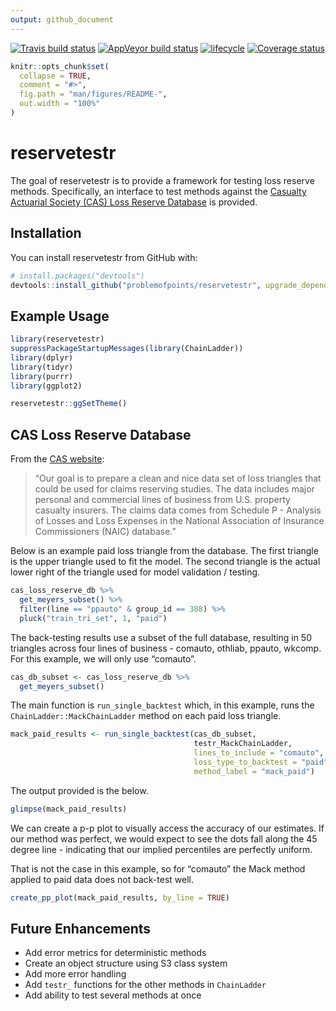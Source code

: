 ```yaml
---
output: github_document
---
```


<!-- README.md is generated from README.Rmd. Please edit that file -->

<!-- badges: start -->
[![Travis build status](https://travis-ci.org/problemofpoints/reservetestr.svg?branch=master)](https://travis-ci.org/problemofpoints/reservetestr)
[![AppVeyor build status](https://ci.appveyor.com/api/projects/status/github/problemofpoints/reservetestr?branch=master&svg=true)](https://ci.appveyor.com/project/problemofpoints/reservetestr)
[![lifecycle](https://img.shields.io/badge/lifecycle-maturing-blue.svg)](https://www.tidyverse.org/lifecycle/#maturing)
[![Coverage status](https://codecov.io/gh/problemofpoints/reservetestr/branch/master/graph/badge.svg)](https://codecov.io/github/problemofpoints/reservetestr?branch=master)
<!-- badges: end -->

```r
knitr::opts_chunk$set(
  collapse = TRUE,
  comment = "#>",
  fig.path = "man/figures/README-",
  out.width = "100%"
)

```

# reservetestr

The goal of reservetestr is to provide a framework for testing loss reserve methods. Specifically, an interface to test methods against the [Casualty Actuarial Society (CAS) Loss Reserve Database](http://www.casact.org/research/index.cfm?fa=loss_reserves_data) is provided.

## Installation

You can install reservetestr from GitHub with:

```r
# install.packages("devtools")
devtools::install_github("problemofpoints/reservetestr", upgrade_dependencies = FALSE)
```

## Example Usage

```r
library(reservetestr)
suppressPackageStartupMessages(library(ChainLadder))
library(dplyr)
library(tidyr)
library(purrr)
library(ggplot2)

reservetestr::ggSetTheme()
```

## CAS Loss Reserve Database

From the [CAS website](http://www.casact.org/research/index.cfm?fa=loss_reserves_data):

> "Our goal is to prepare a clean and nice data set of loss triangles that could be used for claims reserving studies.
The data includes major personal and commercial lines of business from U.S. property casualty insurers.
The claims data comes from Schedule P - Analysis of Losses and Loss Expenses
in the National Association of Insurance Commissioners (NAIC) database."

Below is an example paid loss triangle from the database. The first triangle is the upper triangle used to fit the model. The second triangle is the actual lower right of the triangle used for model validation / testing.

```r
cas_loss_reserve_db %>%
  get_meyers_subset() %>%
  filter(line == "ppauto" & group_id == 388) %>%
  pluck("train_tri_set", 1, "paid")
```

The back-testing results use a subset of the full database, resulting in 50 triangles across four lines of business - comauto, othliab, ppauto, wkcomp. For this example, we will only use "comauto".

```r
cas_db_subset <- cas_loss_reserve_db %>%
  get_meyers_subset()
```

The main function is `run_single_backtest` which, in this example, runs the `ChainLadder::MackChainLadder` method on each paid loss triangle. 

```r
mack_paid_results <- run_single_backtest(cas_db_subset, 
                                         testr_MackChainLadder, 
                                         lines_to_include = "comauto",
                                         loss_type_to_backtest = "paid", 
                                         method_label = "mack_paid")
```

The output provided is the below. 

```r
glimpse(mack_paid_results)
```

We can create a p-p plot to visually access the accuracy of our estimates. If our method was perfect, we would expect to see the dots fall along the 45 degree line - indicating that our implied percentiles are perfectly uniform.

That is not the case in this example, so for "comauto" the Mack method applied to paid data does not back-test well.

```r
create_pp_plot(mack_paid_results, by_line = TRUE)
```

## Future Enhancements

- Add error metrics for deterministic methods
- Create an object structure using S3 class system
- Add more error handling
- Add `testr_` functions for the other methods in `ChainLadder`
- Add ability to test several methods at once

